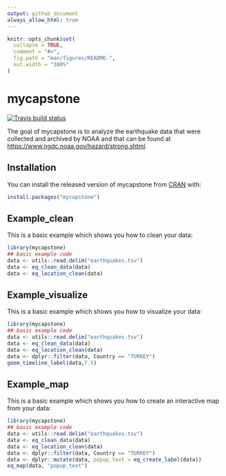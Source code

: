 ```yaml
---
output: github_document
always_allow_html: true
---
```


<!-- README.md is generated from README.Rmd. Please edit that file -->

```r
knitr::opts_chunk$set(
  collapse = TRUE,
  comment = "#>",
  fig.path = "man/figures/README-",
  out.width = "100%"
)
```

# mycapstone

<!-- badges: start -->
[![Travis build status](https://travis-ci.com/cemreyilmaz/mycapstone.svg?branch=master)](https://travis-ci.com/cemreyilmaz/mycapstone)
<!-- badges: end -->

The goal of mycapstone is to analyze the earthquake data that were collected and 
archived by NOAA and that can be found at 
<https://www.ngdc.noaa.gov/hazard/strong.shtml>.

## Installation

You can install the released version of mycapstone from [CRAN](https://CRAN.R-project.org) with:

``` r
install.packages("mycapstone")
```

## Example_clean

This is a basic example which shows you how to clean your data:

```r
library(mycapstone)
## basic example code
data <- utils::read.delim("earthquakes.tsv")
data <- eq_clean_data(data)
data <- eq_location_clean(data)
```

## Example_visualize

This is a basic example which shows you how to visualize your data:

```r
library(mycapstone)
## basic example code
data <- utils::read.delim("earthquakes.tsv")
data <- eq_clean_data(data)
data <- eq_location_clean(data)
data <- dplyr::filter(data, Country == "TURKEY")
geom_timeline_label(data,7.5)
```

## Example_map

This is a basic example which shows you how to create an interactive map from your data:

```r
library(mycapstone)
## basic example code
data <- utils::read.delim("earthquakes.tsv")
data <- eq_clean_data(data)
data <- eq_location_clean(data)
data <- dplyr::filter(data, Country == "TURKEY")
data <- dplyr::mutate(data, popup_text = eq_create_label(data))
eq_map(data, "popup_text")
```
